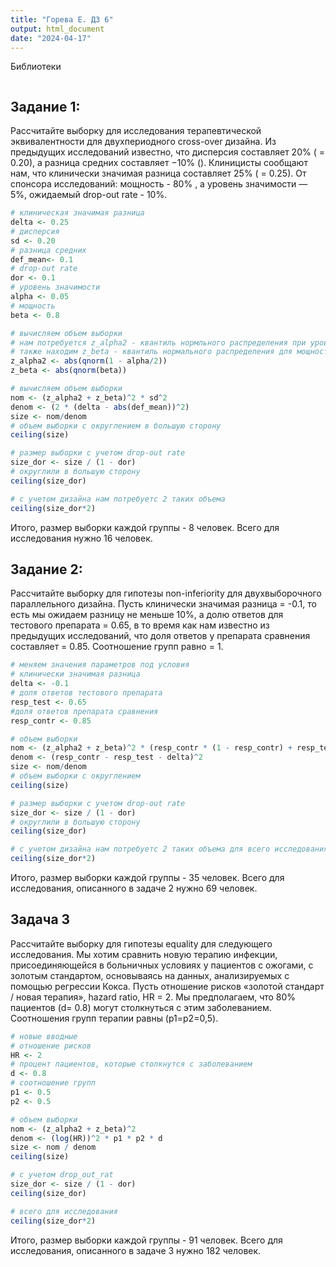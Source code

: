 ---
title: "Горева Е. ДЗ 6"
output: html_document
date: "2024-04-17"
---
Библиотеки
```{r}

```
## Задание 1:  
Рассчитайте выборку для исследования терапевтической эквивалентности для двухпериодного cross-over дизайна. Из предыдущих исследований известно, что дисперсия составляет 20% ( = 0.20), а разница средних составляет −10% (). Клиницисты сообщают нам, что клинически значимая разница составляет 25% ( = 0.25). 
От спонсора исследований:  мощность - 80% , а уровень значимости — 5%, ожидаемый drop-out rate - 10%.

```{r}
# клиническая значимая разница
delta <- 0.25
# дисперсия
sd <- 0.20
# разница средних 
def_mean<- 0.1
# drop-out rate
dor <- 0.1
# уровень значимости  
alpha <- 0.05
# мощность
beta <- 0.8
```

```{r}
# вычисляем объем выборки
# нам потребуется z_alpha2 - квантиль нормльного распределения при уроване значимости альфа/2
# также находим z_beta - квантиль нормального распределения для мощности
z_alpha2 <- abs(qnorm(1 - alpha/2))
z_beta <- abs(qnorm(beta))

# вычисляем объем выборки
nom <- (z_alpha2 + z_beta)^2 * sd^2
denom <- (2 * (delta - abs(def_mean))^2)
size <- nom/denom
# объем выборки с округлением в большую сторону
ceiling(size)
```
```{r}
# размер выборки с учетом drop-out rate
size_dor <- size / (1 - dor)
# округлили в большую сторону
ceiling(size_dor)
```
```{r}
# с учетом дизайна нам потребуетс 2 таких объема 
ceiling(size_dor*2)
```
Итого, размер выборки каждой группы - 8 человек. Всего для исследования нужно 16 человек. 

## Задание 2:   
Рассчитайте выборку для гипотезы non-inferiority для двухвыборочного параллельного дизайна. Пусть клинически значимая разница  = -0.1, то есть мы ожидаем разницу не меньше 10%, а долю ответов для тестового препарата  = 0.65, в то время как нам известно из предыдущих исследований, что доля ответов у препарата сравнения составляет  = 0.85. Соотношение групп равно  = 1.
```{r}
# меняем значения параметров под условия 
# клинически значимая разница
delta <- -0.1
# доля ответов тестового препарата
resp_test <- 0.65
#доля ответов препарата сравнения
resp_contr <- 0.85
```

```{r}
# объем выборки 
nom <- (z_alpha2 + z_beta)^2 * (resp_contr * (1 - resp_contr) + resp_test *(1 - resp_test))
denom <- (resp_contr - resp_test - delta)^2
size <- nom/denom
# объем выборки с округлением
ceiling(size)
```
```{r}
# размер выборки с учетом drop-out rate
size_dor <- size / (1 - dor)
# округлили в большую сторону
ceiling(size_dor)
```
```{r}
# с учетом дизайна нам потребуетс 2 таких объема для всего исследования
ceiling(size_dor*2)
```
Итого, размер выборки каждой группы - 35 человек. Всего для исследования, описанного в задаче 2 нужно 69 человек. 

## Задача 3
Рассчитайте выборку для гипотезы equality для следующего исследования. Мы хотим сравнить новую терапию инфекции, присоединяющейся в больничных условиях у пациентов с ожогами, с золотым стандартом, основываясь на данных, анализируемых с помощью регрессии Кокса. Пусть отношение рисков «золотой стандарт / новая терапия», hazard ratio, HR = 2. Мы предполагаем, что 80% пациентов (d= 0.8) могут столкнуться с этим заболеванием. Соотношения групп терапии равны (p1=p2=0,5).
```{r}
# новые вводные
# отношение рисков
HR <- 2
# процент пациентов, которые столкнутся с заболеванием
d <- 0.8
# соотношение групп
p1 <- 0.5
p2 <- 0.5
```

```{r}
# объем выборки 
nom <- (z_alpha2 + z_beta)^2
denom <- (log(HR))^2 * p1 * p2 * d
size <- nom / denom
ceiling(size)
```
```{r}
# с учетом drop_out_rat
size_dor <- size / (1 - dor)
ceiling(size_dor)

```
```{r}
# всего для исследования 
ceiling(size_dor*2)
```
Итого, размер выборки каждой группы - 91 человек. Всего для исследования, описанного в задаче 3 нужно 182 человек. 
